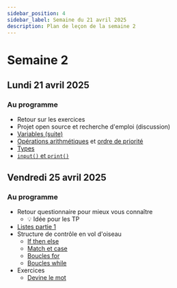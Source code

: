 ```yaml
---
sidebar_position: 4
sidebar_label: Semaine du 21 avril 2025
description: Plan de leçon de la semaine 2
---
```


# Semaine 2

## Lundi 21 avril 2025

### Au programme
- Retour sur les exercices
- Projet open source et recherche d'emploi (discussion)
- [Variables (suite)](https://archambaultv-prof.github.io/programmation-python/docs/variables_types/variable_boite)
- [Opérations arithmétiques](https://archambaultv-prof.github.io/programmation-python/docs/variables_types/operateurs) et [ordre de priorité](https://archambaultv-prof.github.io/programmation-python/docs/variables_types/operateurs#ordre-de-priorit%C3%A9-des-op%C3%A9rateurs)
- [Types](https://archambaultv-prof.github.io/programmation-python/docs/variables_types/types)
- [`input()` et `print()`](https://archambaultv-prof.github.io/programmation-python/docs/variables_types/input_output)

## Vendredi 25 avril 2025

### Au programme

- Retour questionnaire pour mieux vous connaître
    - 💡 Idée pour les TP
- [Listes partie 1](https://archambaultv-prof.github.io/programmation-python/docs/listes_v1)
- Structure de contrôle en vol d'oiseau
    - [If then else](https://archambaultv-prof.github.io/programmation-python/docs/stuctures_controles/conditions)
    - [Match et case](https://archambaultv-prof.github.io/programmation-python/docs/stuctures_controles/match_case)
    - [Boucles for](https://archambaultv-prof.github.io/programmation-python/docs/stuctures_controles/boucle_for)
    - [Boucles while](https://archambaultv-prof.github.io/programmation-python/docs/stuctures_controles/boucle_while)
- Exercices
    - [Devine le mot](https://archambaultv-prof.github.io/programmation-python/docs/stuctures_controles/Exercices/devine_le_mot)